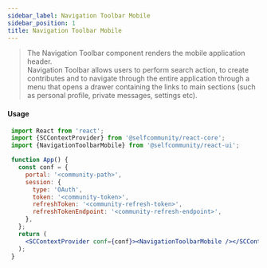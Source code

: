 ```yaml
---
sidebar_label: Navigation Toolbar Mobile
sidebar_position: 1
title: Navigation Toolbar Mobile
---
```


> The Navigation Toolbar component renders the mobile application header.<br/>
Navigation Toolbar allows users to perform search action, to create contributes and to navigate through the entire application through a menu that opens a drawer containing the links to main sections (such as personal profile, private messages, settings etc).


<Logged><NavigationToolbarMobile/></Logged>

#### Usage

```jsx
 import React from 'react';
 import {SCContextProvider} from '@selfcommunity/react-core';
 import {NavigationToolbarMobile} from '@selfcommunity/react-ui';

 function App() {
   const conf = {
     portal: '<community-path>',
     session: {
       type: 'OAuth',
       token: '<community-token>',
       refreshToken: '<community-refresh-token>',
       refreshTokenEndpoint: '<community-refresh-endpoint>',
     },
   };
   return (
     <SCContextProvider conf={conf}><NavigationToolbarMobile /></SCContextProvider>
   );
 }
```